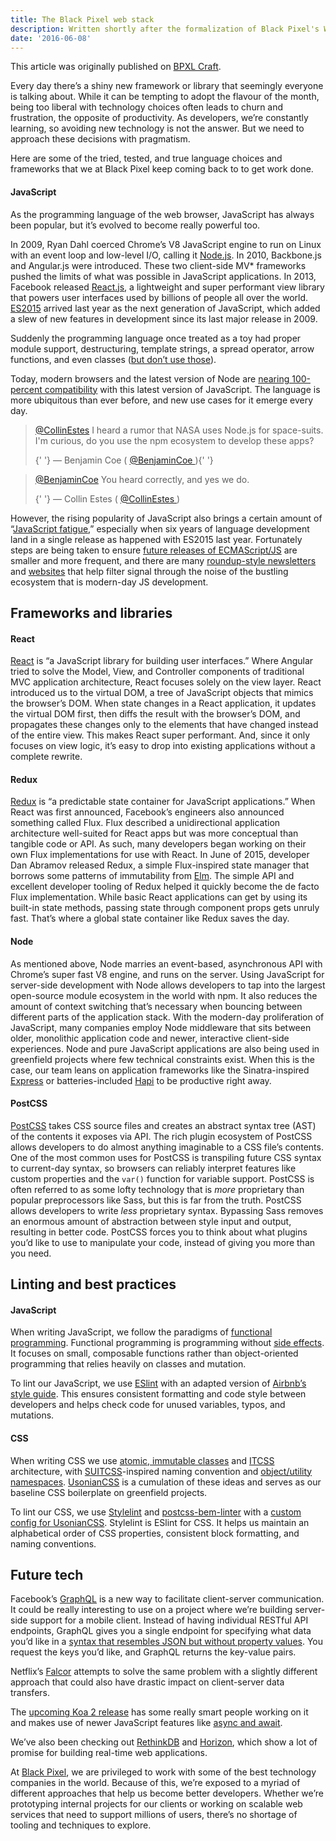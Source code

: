```yaml
---
title: The Black Pixel web stack
description: Written shortly after the formalization of Black Pixel's Web Services team, this post features our go-to tools and technologies for developing great experiences.
date: '2016-06-08'
---
```


<Note>

This article was originally published on [BPXL Craft](https://medium.com/bpxl-craft).

</Note>

Every day there’s a shiny new framework or library that seemingly everyone is talking about. While it can be tempting to adopt the flavour of the month, being too liberal with technology choices often leads to churn and frustration, the opposite of productivity. As developers, we’re constantly learning, so avoiding new technology is not the answer. But we need to approach these decisions with pragmatism.

Here are some of the tried, tested, and true language choices and frameworks that we at Black Pixel keep coming back to to get work done.

#### JavaScript

As the programming language of the web browser, JavaScript has always been popular, but it’s evolved to become really powerful too.

In 2009, Ryan Dahl coerced Chrome’s V8 JavaScript engine to run on Linux with an event loop and low-level I/O, calling it [Node.js](https://nodejs.org/). In 2010, Backbone.js and Angular.js were introduced. These two client-side MV\* frameworks pushed the limits of what was possible in JavaScript applications. In 2013, Facebook released [React.js](https://facebook.github.io/react/), a lightweight and super performant view library that powers user interfaces used by billions of people all over the world. [ES2015](http://www.ecma-international.org/ecma-262/6.0/) arrived last year as the next generation of JavaScript, which added a slew of new features in development since its last major release in 2009.

<PostVideo src="/video/writing/the-black-pixel-web-stack/dam-break.mp4" />

Suddenly the programming language once treated as a toy had proper module support, destructuring, template strings, a spread operator, arrow functions, and even classes ([but don’t use those](https://github.com/joshburgess/not-awesome-es6-classes)).

Today, modern browsers and the latest version of Node are [nearing 100-percent compatibility](http://kangax.github.io/compat-table/es6/) with this latest version of JavaScript. The language is more ubiquitous than ever before, and new use cases for it emerge every day.

<!-- Copied from Twitter embed w/o script -->

<blockquote>
  <p lang="en" dir="ltr">
    <a href="https://twitter.com/CollinEstes">@CollinEstes</a> I heard a rumor
    that NASA uses Node.js for space-suits. I&#39;m curious, do you use the npm
    ecosystem to develop these apps?
  </p>{' '}
  &mdash; Benjamin Coe (
  <a href="https://twitter.com/BenjaminCoe/status/738764829746286592">
    @BenjaminCoe
  </a>
  ){' '}
</blockquote>

<!-- Copied from Twitter embed w/o script -->

<blockquote>
  <p lang="en" dir="ltr">
    <a href="https://twitter.com/BenjaminCoe">@BenjaminCoe</a> You heard
    correctly, and yes we do.
  </p>{' '}
  &mdash; Collin Estes (
  <a href="https://twitter.com/collinestes/status/738765249407504384">
    @CollinEstes
  </a>
  )
</blockquote>

However, the rising popularity of JavaScript also brings a certain amount of “[JavaScript fatigue](https://medium.com/@ericclemmons/javascript-fatigue-48d4011b6fc4),” especially when six years of language development land in a single release as happened with ES2015 last year. Fortunately steps are being taken to ensure [future releases of ECMAScript/JS](http://www.2ality.com/2015/11/tc39-process.html) are smaller and more frequent, and there are many [roundup-style newsletters](http://javascriptweekly.com/) and [websites](http://www.echojs.com/) that help filter signal through the noise of the bustling ecosystem that is modern-day JS development.

## Frameworks and libraries

#### React

[React](https://facebook.github.io/react/) is “a JavaScript library for building user interfaces.” Where Angular tried to solve the Model, View, and Controller components of traditional MVC application architecture, React focuses solely on the view layer. React introduced us to the virtual DOM, a tree of JavaScript objects that mimics the browser’s DOM. When state changes in a React application, it updates the virtual DOM first, then diffs the result with the browser’s DOM, and propagates these changes only to the elements that have changed instead of the entire view. This makes React super performant. And, since it only focuses on view logic, it’s easy to drop into existing applications without a complete rewrite.

#### Redux

[Redux](http://redux.js.org/) is “a predictable state container for JavaScript applications.” When React was first announced, Facebook’s engineers also announced something called Flux. Flux described a unidirectional application architecture well-suited for React apps but was more conceptual than tangible code or API. As such, many developers began working on their own Flux implementations for use with React. In June of 2015, developer Dan Abramov released Redux, a simple Flux-inspired state manager that borrows some patterns of immutability from [Elm](https://github.com/evancz/elm-architecture-tutorial). The simple API and excellent developer tooling of Redux helped it quickly become the de facto Flux implementation. While basic React applications can get by using its built-in state methods, passing state through component props gets unruly fast. That’s where a global state container like Redux saves the day.

#### Node

As mentioned above, Node marries an event-based, asynchronous API with Chrome’s super fast V8 engine, and runs on the server. Using JavaScript for server-side development with Node allows developers to tap into the largest open-source module ecosystem in the world with npm. It also reduces the amount of context switching that’s necessary when bouncing between different parts of the application stack. With the modern-day proliferation of JavaScript, many companies employ Node middleware that sits between older, monolithic application code and newer, interactive client-side experiences. Node and pure JavaScript applications are also being used in greenfield projects where few technical constraints exist. When this is the case, our team leans on application frameworks like the Sinatra-inspired [Express](http://expressjs.com/) or batteries-included [Hapi](http://hapijs.com/) to be productive right away.

#### PostCSS

[PostCSS](http://postcss.org/) takes CSS source files and creates an abstract syntax tree (AST) of the contents it exposes via API. The rich plugin ecosystem of PostCSS allows developers to do almost anything imaginable to a CSS file’s contents. One of the most common uses for PostCSS is transpiling future CSS syntax to current-day syntax, so browsers can reliably interpret features like custom properties and the `var()` function for variable support. PostCSS is often referred to as some lofty technology that is _more_ proprietary than popular preprocessors like Sass, but this is far from the truth. PostCSS allows developers to write _less_ proprietary syntax. Bypassing Sass removes an enormous amount of abstraction between style input and output, resulting in better code. PostCSS forces you to think about what plugins you’d like to use to manipulate your code, instead of giving you more than you need.

## Linting and best practices

<PostVideo src="/video/writing/the-black-pixel-web-stack/6ix-lint.mp4" />

#### JavaScript

When writing JavaScript, we follow the paradigms of [functional programming](https://drboolean.gitbooks.io/mostly-adequate-guide/content/). Functional programming is programming without [side effects](<https://en.wikipedia.org/wiki/Side_effect_(computer_science)>). It focuses on small, composable functions rather than object-oriented programming that relies heavily on classes and mutation.

To lint our JavaScript, we use [ESlint](http://eslint.org/) with an adapted version of [Airbnb’s style guide](https://github.com/airbnb/javascript). This ensures consistent formatting and code style between developers and helps check code for unused variables, typos, and mutations.

#### CSS

When writing CSS we use [atomic, immutable classes](http://csswizardry.com/2015/03/immutable-css/) and [ITCSS](https://www.youtube.com/watch?v=1OKZOV-iLj4) architecture, with [SUITCSS](https://suitcss.github.io/)-inspired naming convention and [object/utility namespaces](http://csswizardry.com/2015/03/more-transparent-ui-code-with-namespaces/). [UsonianCSS](https://github.com/bradcerasani/usoniancss) is a cumulation of these ideas and serves as our baseline CSS boilerplate on greenfield projects.

To lint our CSS, we use [Stylelint](http://stylelint.io/) and [postcss-bem-linter](https://github.com/postcss/postcss-bem-linter) with a [custom config for UsonianCSS](https://github.com/bradcerasani/stylelint-config-usoniancss). Stylelint is ESlint for CSS. It helps us maintain an alphabetical order of CSS properties, consistent block formatting, and naming conventions.

## Future tech

<PostVideo src="/video/writing/the-black-pixel-web-stack/future-tech.mp4" />

Facebook’s [GraphQL](http://graphql.org/docs/getting-started/) is a new way to facilitate client-server communication. It could be really interesting to use on a project where we’re building server-side support for a mobile client. Instead of having individual RESTful API endpoints, GraphQL gives you a single endpoint for specifying what data you’d like in a [syntax that resembles JSON but without property values](https://facebook.github.io/react/blog/2015/05/01/graphql-introduction.html#what-is-graphql). You request the keys you’d like, and GraphQL returns the key-value pairs.

Netflix’s [Falcor](https://netflix.github.io/falcor/) attempts to solve the same problem with a slightly different approach that could also have drastic impact on client-server data transfers.

The [upcoming Koa 2 release](https://github.com/koajs/koa/issues/533) has some really smart people working on it and makes use of newer JavaScript features like [async and await](https://zeit.co/blog/async-and-await).

We’ve also been checking out [RethinkDB](https://www.rethinkdb.com/) and [Horizon](https://horizon.io/), which show a lot of promise for building real-time web applications.

At [Black Pixel](https://blackpixel.com/), we are privileged to work with some of the best technology companies in the world. Because of this, we’re exposed to a myriad of different approaches that help us become better developers. Whether we’re prototyping internal projects for our clients or working on scalable web services that need to support millions of users, there’s no shortage of tooling and techniques to explore.
